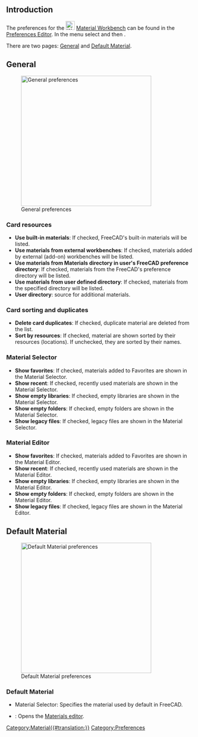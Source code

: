 <languages/>

{{Docnav
|
|
|[[Material_Workbench|Material]]
|IconL=
|IconR=
|IconC=Workbench_Material.svg
}}

{{TOCright}}

== Introduction ==

The preferences for the [[Image:Workbench_Material.svg|24px]] [[Material_Workbench|Material Workbench]] can be found in the [[Preferences Editor|Preferences Editor]]. In the menu select {{MenuCommand|Edit → Preferences...}} and then {{MenuCommand|[[Image:Workbench_Material.svg|16px]] Material}}.

There are two pages: [[#General|General]] and [[#Default Material|Default Material]].

== General ==

[[Image:Preferences_Material_Page_General.png|thumb|350px|General preferences]]

===Card resources===

* '''Use built-in materials''': If checked, FreeCAD's built-in materials will be listed.
* '''Use materials from external workbenches''': If checked, materials added by external (add-on) workbenches will be listed.
* '''Use materials from Materials directory in user's FreeCAD preference directory''': If checked, materials from the FreeCAD's preference directory will be listed.
* '''Use materials from user defined directory''': If checked, materials from the specified directory will be listed.
* '''User directory''': source for additional materials.

===Card sorting and duplicates===

* '''Delete card duplicates''': If checked, duplicate material are deleted from the list.
* '''Sort by resources''': If checked, material are shown sorted by their resources (locations). If unchecked, they are sorted by their names.

===Material Selector===

* '''Show favorites''': If checked, materials added to Favorites are shown in the Material Selector.
* '''Show recent''': If checked, recently used materials are shown in the Material Selector.
* '''Show empty libraries''': If checked, empty libraries are shown in the Material Selector.
* '''Show empty folders''': If checked, empty folders are shown in the Material Selector.
* '''Show legacy files''': If checked, legacy files are shown in the Material Selector.

===Material Editor===

* '''Show favorites''': If checked, materials added to Favorites are shown in the Material Editor.
* '''Show recent''': If checked, recently used materials are shown in the Material Editor.
* '''Show empty libraries''': If checked, empty libraries are shown in the Material Editor.
* '''Show empty folders''': If checked, empty folders are shown in the Material Editor.
* '''Show legacy files''': If checked, legacy files are shown in the Material Editor.

== Default Material ==

[[Image:Preferences_Material_Page_Default_Material.png|thumb|350px|Default Material preferences]]

===Default Material===

* Material Selector: Specifies the material used by default in FreeCAD. 
* {{Button|Launch editor}}: Opens the [[Materials_Edit|Materials editor]].


{{Docnav
|
|
|[[Material_Workbench|Material]]
|IconL=
|IconR=
|IconC=Workbench_Material.svg
}}

[[Category:Material{{#translation:}}]]
{{Userdocnavi}}
[[Category:Preferences]]